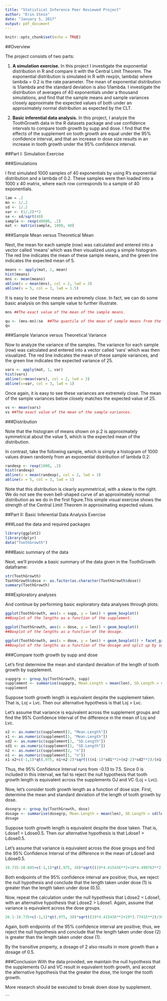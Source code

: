 ---
title: "Statistical Inference Peer Reviewed Project"
author: "Erin Stein"
date: "January 5, 2017"
output: pdf_document
---

```{r setup, include=FALSE}
knitr::opts_chunk$set(echo = TRUE)
```

##Overview

The project consists of two parts:

1. **A simulation exercise.**
In this project I investigate the exponential distribution in R and compare it with the Central Limit Theorem. The exponential distribution is simulated in R with rexp(n, lambda) where lambda = 0.2 is the rate parameter. The mean of exponential distribution is 1/lambda and the standard deviation is also 1/lambda. I investigate the distribution of averages of 40 exponentials under a thousand simulations, and find that the sample means and sample variances closely approximate the expected values of both under an approximately normal distribution as expected by the CLT.


2. **Basic inferential data analysis.**
In this project, I analyze the ToothGrowth data in the R datasets package and use confidence intervals to compare tooth growth by supp and dose. I find that the effects of the supplement on tooth growth are equal under the 95% confidence interval, and that an increase in dose size results in an increase in tooth growth under the 95% confidence interval.

##Part I: Simulation Exercise

###Simulations

I first simulated 1000 samples of 40 exponentials by using R's exponential distribution and a lambda of 0.2. These samples were then loaded into a 1000 x 40 matrix, where each row corresponds to a sample of 40 exponentials.

```{r, echo = TRUE}
lam = .2
mn <- 1/.2
sd <- 1/.2
var <- (1/.2)**2
se <- sd/sqrt(40)
sample <- rexp(40000, .2)
mat <- matrix(sample, 1000, 40)
```

###Sample Mean versus Theoretical Mean

Next, the mean for each sample (row) was calculated and entered into a vector called 'means' which was then visualized using a simple histogram. The red line indicates the mean of these sample means, and the green line indicates the expected mean of 5.

```{r, fig.width = 3, fig.height = 3, echo = TRUE}
means <- apply(mat, 1, mean)
hist(means)
mns <- mean(means)
abline(v = mean(mns), col = 2, lwd = 3)
abline(v = 5, col = 3, lwd = 1.5)
```

It is easy to see these means are extremely close. In fact, we can do some basic analysis on this sample value to further illustrate.

```{r, echo = TRUE, collapse = TRUE}
mns ##The exact value of the mean of the sample means.

qu <- (mns-mn)/se  ##The quantile of the mean of sample means from the expected mean of 5.
qu
```

###Sample Variance versus Theoretical Variance

Now to analyze the variance of the samples. The variance for each sample (row) was calculated and entered into a vector called 'vars' which was then visualized. The red line indicates the mean of these sample variances, and the green line indicates the expected variance of 25.

```{r, fig.width = 3, fig.height = 3, echo = TRUE}
vars <- apply(mat, 1, var)
hist(vars)
abline(v=mean(vars), col = 2, lwd = 3)
abline(v=var, col = 3, lwd = 1)
```

Once again, it is easy to see these variances are extremely close. The mean of the sample variances below closely matches the expected value of 25.

```{r, echo = TRUE}
vs <- mean(vars)
vs ##The exact value of the mean of the sample variances.
```

###Distribution

Note that the histogram of means shown on p.2 is approximately symmetrical about the value 5, which is the expected mean of the distribution.

In contrast, take the following sample, which is simply a histogram of 1000 values drawn randomly from an exponential distribution of lambda 0.2:

```{r, fig.width = 3, fig.height = 3, echo = TRUE}
randexp <- rexp(1000, .2)
hist(randexp)
abline(v = mean(randexp), col = 2, lwd = 3)
abline(v = 5, col = 3, lwd = 1)
```

Note that this distribution is clearly asymmetrical, with a skew to the right. We do not see the even bell-shaped curve of an approximately normal distribution as we do in the first figure.This simple visual exercise shows the strength of the Central Limit Theorem in approximating expected values.


##Part II: Basic Inferential Data Analysis Exercise

###Load the data and required packages

```{r, echo=TRUE, message = FALSE, warning = FALSE, collapse = TRUE}
library(ggplot2)
library(dplyr)
data("ToothGrowth")
```

###Basic summary of the data

Next, we'll provide a basic summary of the data given in the ToothGrowth dataframe:

```{r, echo = TRUE}
str(ToothGrowth)
ToothGrowth$dose <- as.factor(as.character(ToothGrowth$dose))
summary(ToothGrowth)
```

###Exploratory analyses

And continue by performing basic exploratory data analyses through plots:

```{r, fig.width = 2.5, fig.height = 2.5, echo = TRUE}
ggplot(ToothGrowth, aes(x = supp, y = len)) + geom_boxplot() 
##Boxplot of the lengths as a function of the supplement.

ggplot(ToothGrowth, aes(x = dose, y = len)) + geom_boxplot() 
##Boxplot of the lengths as a function of the dosage.

ggplot(ToothGrowth, aes(x = dose, y = len)) + geom_boxplot() + facet_grid(.~supp) 
##Boxplot of the lengths as a function of the dosage and split up by supplement.
```

###Compare tooth growth by supp and dose

Let's first determine the mean and standard deviation of the length of tooth growth by supplement.

```{r, echo = TRUE}
suppgrp <- group_by(ToothGrowth, supp)
supplement <- summarise(suppgrp, Mean.Length = mean(len), SD.Length = sd(len), n = length(supp))
supplement
```

Suppose tooth growth length is equivalent despite the supplement taken. That is, Loj = Lvc. Then our alternative hypothesis is that Loj > Lvc.

Let's assume that variance is equivalent across the supplement groups and find the 95% Confidence Interval of the difference in the mean of Loj and Lvc.

```{r, echo = TRUE}
x2 <- as.numeric(supplement[2, "Mean.Length"])
x1 <- as.numeric(supplement[1, "Mean.Length"])
sd2 <- as.numeric(supplement[2, "SD.Length"])
sd1 <- as.numeric(supplement[1, "SD.Length"])
n2 <- as.numeric(supplement[2, "n"])
n1 <- as.numeric(supplement[1, "n"])
x1-x2+c(-1,1)*qt(.975, n1+n2-2)*sqrt(((n1-1)*sd1**2+(n2-2)*sd2**2)/(n1+n2-2))*sqrt(1/n1+1/n2)
```

Thus, the 95% Confidence Interval runs from -0.13 to 7.5. Since 0 is included in this interval, we fail to reject the null hypothesis that tooth growth length is equivalent across the supplements OJ and VC (Loj = Lvc).

Now, let's consider tooth growth length as a function of dose size. First, determine the mean and standard deviation of the length of tooth growth by dose.

```{r, echo = TRUE}
dosegrp <- group_by(ToothGrowth, dose)
dosage <- summarise(dosegrp, Mean.Length = mean(len), SD.Length = sd(len), n = length(dose))
dosage
```

Suppose tooth growth length is equivalent despite the dose taken. That is, Ldose1 = Ldose0.5. Then our alternative hypothesis is that Ldose1 > Ldose0.5.

Let's assume that variance is equivalent across the dose groups and find the 95% Confidence Interval of the difference in the mean of Ldose1 and Ldose0.5.

```{r, echo = TRUE}
19.735-10.605+c(-1,1)*qt(.975, 38)*sqrt((19*4.415436**2+19*4.499763**2)/38)*sqrt(1/20+1/20)
```

Both endpoints of the 95% confidence interval are positive; thus, we reject the null hypothesis and conclude that the length taken under dose (1) is greater than the length taken under dose (0.5).

Now, repeat the calculation under the null hypothesis that Ldose2 = Ldose1, with an alternative hypothesis that Ldose2 > Ldose1. Again, assume that variance is equivalent across the dose groups.

```{r, echo = TRUE}
26.1-19.735+c(-1,1)*qt(.975, 38)*sqrt((19*4.415436**2+19*3.77415**2)/38)*sqrt(1/20+1/20)
```
Again, both endpoints of the 95% confidence interval are positive; thus, we reject the null hypothesis and conclude that the length taken under dose (2) is greater than the length taken under dose (1).

By the transitive property, a dosage of 2 also results in more growth than a dosage of 0.5.

###Conclusion
With the data provided, we maintain the null hypothesis that the supplements OJ and VC result in equivalent tooth growth, and accept the alternative hypothesis that the greater the dose, the longer the tooth growth.

More research should be executed to break down dose by supplement.


```

